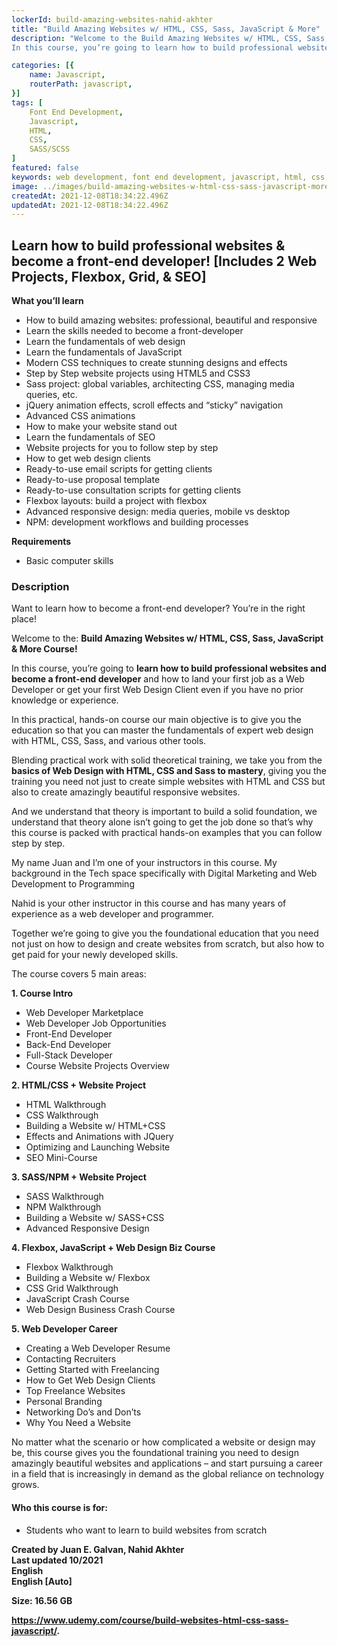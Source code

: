 ```yaml
---
lockerId: build-amazing-websites-nahid-akhter
title: "Build Amazing Websites w/ HTML, CSS, Sass, JavaScript & More"
description: "Welcome to the Build Amazing Websites w/ HTML, CSS, Sass, JavaScript & More Course!
In this course, you’re going to learn how to build professional websites and become a front-end developer and how to land your first job as a Web Developer or get your first Web Design Client even if you have no prior knowledge or experience."

categories: [{
    name: Javascript,
    routerPath: javascript,
}]
tags: [
    Font End Development,
    Javascript,
    HTML,
    CSS,
    SASS/SCSS
]
featured: false
keywords: web development, font end development, javascript, html, css, scss, javascript projects
image: ../images/build-amazing-websites-w-html-css-sass-javascript-more.jpg
createdAt: 2021-12-08T18:34:22.496Z
updatedAt: 2021-12-08T18:34:22.496Z
---
```


## **Learn how to build professional websites & become a front-end developer! \[Includes 2 Web Projects, Flexbox, Grid, & SEO\]**

**What you’ll learn**

-   How to build amazing websites: professional, beautiful and responsive
-   Learn the skills needed to become a front-developer
-   Learn the fundamentals of web design
-   Learn the fundamentals of JavaScript
-   Modern CSS techniques to create stunning designs and effects
-   Step by Step website projects using HTML5 and CSS3
-   Sass project: global variables, architecting CSS, managing media queries, etc.
-   jQuery animation effects, scroll effects and “sticky” navigation
-   Advanced CSS animations
-   How to make your website stand out
-   Learn the fundamentals of SEO
-   Website projects for you to follow step by step
-   How to get web design clients
-   Ready-to-use email scripts for getting clients
-   Ready-to-use proposal template
-   Ready-to-use consultation scripts for getting clients
-   Flexbox layouts: build a project with flexbox
-   Advanced responsive design: media queries, mobile vs desktop
-   NPM: development workflows and building processes

**Requirements**

-   Basic computer skills

### **Description**

Want to learn how to become a front-end developer? You’re in the right place!

Welcome to the: **Build Amazing Websites w/ HTML, CSS, Sass, JavaScript & More Course!**

In this course, you’re going to **learn how to build professional websites and become a front-end developer** and how to land your first job as a Web Developer or get your first Web Design Client even if you have no prior knowledge or experience.

In this practical, hands-on course our main objective is to give you the education so that you can master the fundamentals of expert web design with HTML, CSS, Sass, and various other tools.

Blending practical work with solid theoretical training, we take you from the **basics of Web Design with HTML, CSS and Sass to mastery**, giving you the training you need not just to create simple websites with HTML and CSS but also to create amazingly beautiful responsive websites.

And we understand that theory is important to build a solid foundation, we understand that theory alone isn’t going to get the job done so that’s why this course is packed with practical hands-on examples that you can follow step by step.

My name Juan and I’m one of your instructors in this course. My background in the Tech space specifically with Digital Marketing and Web Development to Programming

Nahid is your other instructor in this course and has many years of experience as a web developer and programmer.

Together we’re going to give you the foundational education that you need not just on how to design and create websites from scratch, but also how to get paid for your newly developed skills.

The course covers 5 main areas:

**1\. Course Intro**

-   Web Developer Marketplace
-   Web Developer Job Opportunities
-   Front-End Developer
-   Back-End Developer
-   Full-Stack Developer
-   Course Website Projects Overview

**2\. HTML/CSS + Website Project**

-   HTML Walkthrough
-   CSS Walkthrough
-   Building a Website w/ HTML+CSS
-   Effects and Animations with JQuery
-   Optimizing and Launching Website
-   SEO Mini-Course

**3\. SASS/NPM + Website Project**

-   SASS Walkthrough
-   NPM Walkthrough
-   Building a Website w/ SASS+CSS
-   Advanced Responsive Design

**4\. Flexbox, JavaScript + Web Design Biz Course**

-   Flexbox Walkthrough
-   Building a Website w/ Flexbox
-   CSS Grid Walkthrough
-   JavaScript Crash Course
-   Web Design Business Crash Course

**5\. Web Developer Career**

-   Creating a Web Developer Resume
-   Contacting Recruiters
-   Getting Started with Freelancing
-   How to Get Web Design Clients
-   Top Freelance Websites
-   Personal Branding
-   Networking Do’s and Don’ts
-   Why You Need a Website

No matter what the scenario or how complicated a website or design may be, this course gives you the foundational training you need to design amazingly beautiful websites and applications – and start pursuing a career in a field that is increasingly in demand as the global reliance on technology grows.

#### Who this course is for:

-   Students who want to learn to build websites from scratch

**Created by Juan E. Galvan, Nahid Akhter**  
**Last updated 10/2021**  
**English**  
**English \[Auto\]**

**Size: 16.56 GB**

<DownloadBTN link="https://fasterfiles.net/buildamazingwebsitesnahida" />

**https://www.udemy.com/course/build-websites-html-css-sass-javascript/.**
